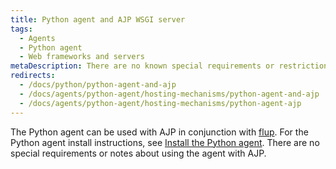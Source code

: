 ```yaml
---
title: Python agent and AJP WSGI server
tags:
  - Agents
  - Python agent
  - Web frameworks and servers
metaDescription: There are no known special requirements or restrictions to use the Python agent with AJP in conjunction with flup.
redirects:
  - /docs/python/python-agent-and-ajp
  - /docs/agents/python-agent/hosting-mechanisms/python-agent-and-ajp
  - /docs/agents/python-agent/hosting-mechanisms/python-agent-ajp
---
```


The Python agent can be used with AJP in conjunction with [flup](https://pypi.python.org/pypi/flup). For the Python agent install instructions, see [Install the Python agent](/docs/agents/python-agent/installation-configuration/python-agent-installation). There are no special requirements or notes about using the agent with AJP.
